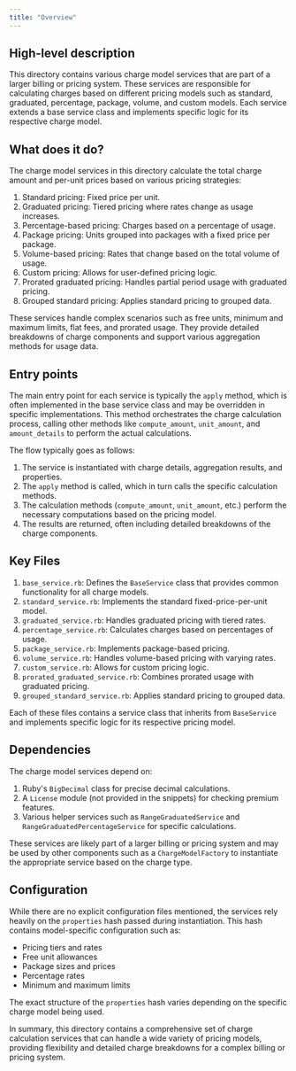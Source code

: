 ```yaml
---
title: "Overview"
---
```


## High-level description
This directory contains various charge model services that are part of a larger billing or pricing system. These services are responsible for calculating charges based on different pricing models such as standard, graduated, percentage, package, volume, and custom models. Each service extends a base service class and implements specific logic for its respective charge model.

## What does it do?
The charge model services in this directory calculate the total charge amount and per-unit prices based on various pricing strategies:

1. Standard pricing: Fixed price per unit.
2. Graduated pricing: Tiered pricing where rates change as usage increases.
3. Percentage-based pricing: Charges based on a percentage of usage.
4. Package pricing: Units grouped into packages with a fixed price per package.
5. Volume-based pricing: Rates that change based on the total volume of usage.
6. Custom pricing: Allows for user-defined pricing logic.
7. Prorated graduated pricing: Handles partial period usage with graduated pricing.
8. Grouped standard pricing: Applies standard pricing to grouped data.

These services handle complex scenarios such as free units, minimum and maximum limits, flat fees, and prorated usage. They provide detailed breakdowns of charge components and support various aggregation methods for usage data.

## Entry points
The main entry point for each service is typically the `apply` method, which is often implemented in the base service class and may be overridden in specific implementations. This method orchestrates the charge calculation process, calling other methods like `compute_amount`, `unit_amount`, and `amount_details` to perform the actual calculations.

The flow typically goes as follows:
1. The service is instantiated with charge details, aggregation results, and properties.
2. The `apply` method is called, which in turn calls the specific calculation methods.
3. The calculation methods (`compute_amount`, `unit_amount`, etc.) perform the necessary computations based on the pricing model.
4. The results are returned, often including detailed breakdowns of the charge components.

## Key Files
1. `base_service.rb`: Defines the `BaseService` class that provides common functionality for all charge models.
2. `standard_service.rb`: Implements the standard fixed-price-per-unit model.
3. `graduated_service.rb`: Handles graduated pricing with tiered rates.
4. `percentage_service.rb`: Calculates charges based on percentages of usage.
5. `package_service.rb`: Implements package-based pricing.
6. `volume_service.rb`: Handles volume-based pricing with varying rates.
7. `custom_service.rb`: Allows for custom pricing logic.
8. `prorated_graduated_service.rb`: Combines prorated usage with graduated pricing.
9. `grouped_standard_service.rb`: Applies standard pricing to grouped data.

Each of these files contains a service class that inherits from `BaseService` and implements specific logic for its respective pricing model.

## Dependencies
The charge model services depend on:
1. Ruby's `BigDecimal` class for precise decimal calculations.
2. A `License` module (not provided in the snippets) for checking premium features.
3. Various helper services such as `RangeGraduatedService` and `RangeGraduatedPercentageService` for specific calculations.

These services are likely part of a larger billing or pricing system and may be used by other components such as a `ChargeModelFactory` to instantiate the appropriate service based on the charge type.

## Configuration
While there are no explicit configuration files mentioned, the services rely heavily on the `properties` hash passed during instantiation. This hash contains model-specific configuration such as:
- Pricing tiers and rates
- Free unit allowances
- Package sizes and prices
- Percentage rates
- Minimum and maximum limits

The exact structure of the `properties` hash varies depending on the specific charge model being used.

In summary, this directory contains a comprehensive set of charge calculation services that can handle a wide variety of pricing models, providing flexibility and detailed charge breakdowns for a complex billing or pricing system.